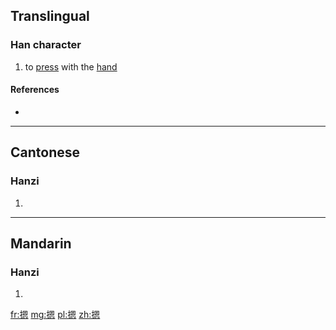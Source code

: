 ==Translingual==

===Han character===
{{Han char|rn=64|rad=手|as=10|sn=13|four=5603<sub>0</sub>|canj=手田大心 (QWKP)|ids=⿰[[扌]][[恩]]}}

# to [[press]] with the [[hand]]

====References====
* {{Han ref|kx=0449.081|dkj=12556|hdz=31932.010|uh=6441|ud=25665|bh=DDAE|bd=56750}}

----

==Cantonese==

===Hanzi===
{{yue-hanzi|jyut=|y=on3}}

# {{defn|lang=yue|sort=手10}}

----

==Mandarin==

===Hanzi===
{{cmn-hanzi|pin=[[èn]] ([[en4]])|wg=en<sup>4</sup>}}

# {{defn|lang=cmn|sort=手10}}

[[fr:摁]]
[[mg:摁]]
[[pl:摁]]
[[zh:摁]]